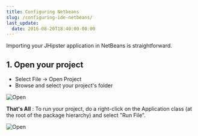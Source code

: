 ```yaml
---
title: Configuring Netbeans
slug: /configuring-ide-netbeans/
last_update:
  date: 2016-08-20T18:40:00-00:00
---
```


Importing your JHipster application in NetBeans is straightforward.

## 1. Open your project

- Select File -> Open Project
- Browse and select your project's folder

![Open](/images/configuring_ide_netbeans_1.webp)

**That's All** : To run your project, do a right-click on the Application class (at the root of the package hierarchy) and select "Run File".

![Open](/images/configuring_ide_netbeans_2.webp)
